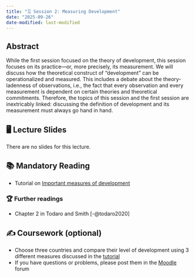 ```yaml
---
title: "🗓️ Session 2: Measuring Development"
date: "2025-09-26"
date-modified: last-modified
---
```


## Abstract

While the first session focused on the theory of development, this session focuses on its practice—or, more precisely, its measurement. We will discuss how the theoretical construct of "development" can be operationalized and measured. This includes a debate about the theory-ladenness of observations, i.e., the fact that every observation and every measurement is dependent on certain theories and theoretical commitments. Therefore, the topics of this session and the first session are inextricably linked: discussing the definition of development and its measurement must always go hand in hand.

## 🖥️ Lecture Slides 

There are no slides for this lecture.

## 📚 Mandatory Reading

- Tutorial on [Important measures of development](../tutorials/MeasuringDevelopment/index.qmd)

### 🏆 Further readings

- Chapter 2 in Todaro and Smith [-@todaro2020]

## ✍️ Coursework (optional)

- Choose three countries and compare their level of development using 3 different measures discussed in the [tutorial](../tutorials/MeasuringDevelopment/index.qmd)
- If you have questions or problems, please post them in the [Moodle](https://elearning.uni-flensburg.de/moodle/course/view.php?id=16258)  forum
